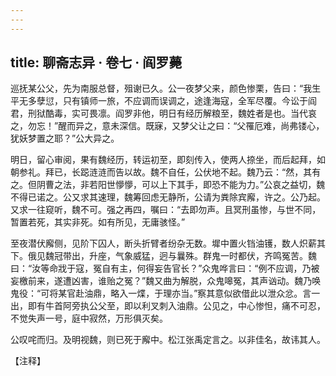 ```yaml
---
---
---
```

title: 聊斋志异 · 卷七 · 阎罗薨
---

巡抚某公父，先为南服总督，殂谢已久。公一夜梦父来，颜色惨栗，告曰：“我生平无多孽愆，只有镇师一旅，不应调而误调之，途逢海寇，全军尽覆。今讼于阎君，刑狱酷毒，实可畏凛。阎罗非他，明日有经历解粮至，魏姓者是也。当代哀之，勿忘！”醒而异之，意未深信。既寐，又梦父让之曰：“父罹厄难，尚弗镂心，犹妖梦置之耶？”公大异之。

明日，留心审阅，果有魏经历，转运初至，即刻传入，使两人捺坐，而后起拜，如朝参礼。拜已，长跽涟涟而告以故。魏不自任，公伏地不起。魏乃云：“然，其有之。但阴曹之法，非若阳世懜懜，可以上下其手，即恐不能为力。”公哀之益切，魏不得已诺之。公又求其速理，魏筹回虑无静所，公请为粪除宾廨，许之。公乃起。又求一往窥听，魏不可。强之再四，嘱曰：“去即勿声。且冥刑虽惨，与世不同，暂置若死，其实非死。如有所见，无庸骇怪。”

至夜潜伏廨侧，见阶下囚人，断头折臂者纷杂无数。墀中置火铛油镬，数人炽薪其下。俄见魏冠带出，升座，气象威猛，迥与曩殊。群鬼一时都伏，齐鸣冤苦。魏曰：“汝等命戕于寇，冤自有主，何得妄告官长？”众鬼哗言曰：“例不应调，乃被妄檄前来，遂遭凶害，谁贻之冤？”魏又曲为解脱，众鬼嗥冤，其声讻动。魏乃唤鬼役：“可将某官赴油鼎，略入一煠，于理亦当。”察其意似欲借此以泄众忿。言一出，即有牛首阿旁执公父至，即以利叉刺入油鼎。公见之，中心惨怛，痛不可忍，不觉失声一号，庭中寂然，万形俱灭矣。

公叹咤而归。及明视魏，则已死于廨中。松江张禹定言之。以非佳名，故讳其人。

【注释】

